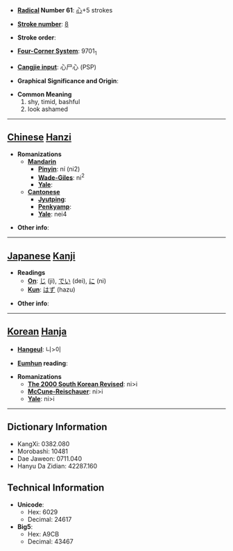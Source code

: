* '''[[Wiktionary:Chinese radical index| Radical]] Number 61''': [[Wiktionary:Chinese radical index 心|心]]+5 strokes

* '''[[Wiktionary:Chinese total strokes index|Stroke number]]''': [[Wiktionary:Chinese total strokes index 8|8]]

* '''Stroke order''': 

* '''[[Wiktionary:Chinese four corner index|Four-Corner System]]''': 9701<sub>1</sub>

* '''[[Wiktionary:Chinese Cangjie index|Cangjie input]]''': 心尸心 (PSP)

* '''Graphical Significance and Origin''': 

* '''Common Meaning'''
*#shy, timid, bashful
*# look ashamed


----

== [[Chinese]] [[Hanzi]] ==

* '''Romanizations'''
** '''[[Mandarin]]'''
*** '''[[Pinyin]]''': ní (ni2)
*** '''[[Wade-Giles]]''': ni<sup>2</sup>
*** '''[[Yale]]''': 
** '''[[Cantonese]]'''
*** '''[[Jyutping]]''':
*** '''[[Penkyamp]]''': 
*** '''[[Yale]]''': nei4

* '''Other info''': 

----

== [[Japanese]] [[Kanji]] ==

* '''Readings'''
** '''[[On]]''': [[じ]] (ji), [[でい]] (dei), [[に]] (ni)
** '''[[Kun]]''': [[はず]] (hazu)

* '''Other info''':  

----

== [[Korean]] [[Hanja]] ==

* '''[[Hangeul]]''': 니>이

* '''[[Eumhun]] reading''': 

* '''Romanizations'''
** '''[[The 2000 South Korean Revised Romanization|The 2000 South Korean Revised]]''': ni>i
** '''[[McCune-Reischauer]]''': ni>i
** '''[[Yale]]''': ni>i

----

== Dictionary Information ==

* KangXi: 0382.080
* Morobashi: 10481
* Dae Jaweon: 0711.040
* Hanyu Da Zidian: 42287.160

== Technical Information ==

* '''Unicode''':
** Hex: 6029
** Decimal: 24617
* '''Big5''':
** Hex: A9CB
** Decimal: 43467